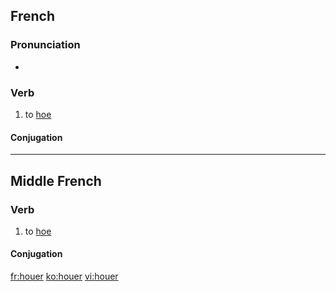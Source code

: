 ==French==

===Pronunciation===
* {{IPA|/u.e/|lang=fr}}

===Verb===
{{fr-verb}}

# to [[hoe]]

====Conjugation====
{{fr-conj-er|hou|avoir}}

----

==Middle French==

===Verb===
{{head|frm|verb}}

# to [[hoe]]

====Conjugation====
{{frm-conj-er|hou}}

[[fr:houer]]
[[ko:houer]]
[[vi:houer]]